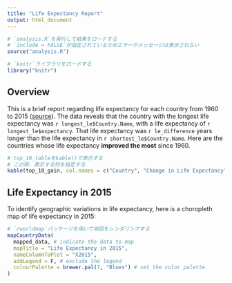 ```yaml
---
title: "Life Expectancy Report"
output: html_document
---
```

```r
# `analysis.R`を実行して結果をロードする
# `include = FALSE`が指定されているためエラーやメッセージは表示されない
source("analysis.R")

# `knitr`ライブラリをロードする
library("knitr")
```

## Overview
This is a brief report regarding life expectancy for each country from
1960 to 2015 ([source](https://data.worldbank.org/indicator/SP.DYN.LE00.IN)).
The data reveals that the country with the longest life expectancy was
`r longest_le$Country.Name`, with a life expectancy of `r longest_le$expectancy`.
That life expectancy was `r le_difference` years longer than the life expectancy
in `r shortest_le$Country.Name`.
Here are the countries whose life expectancy **improved the most** since 1960.

```r
# top_10_tableをkable()で表示する
# この時、表示する列を指定する
kable(top_10_gain, col.names = c("Country", "Change in Life Expectancy"))
```

## Life Expectancy in 2015
To identify geographic variations in life expectancy,
here is a choropleth map of life expectancy in 2015:

```r
# `rworldmap`パッケージを用いて地図をレンダリングする
mapCountryData(
  mapped_data, # indicate the data to map
  mapTitle = "Life Expectancy in 2015",
  nameColumnToPlot = "X2015",
  addLegend = F, # exclude the legend
  colourPalette = brewer.pal(7, "Blues") # set the color palette
)
```
